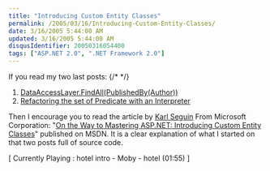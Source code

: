 ```yaml
---
title: "Introducing Custom Entity Classes"
permalink: /2005/03/16/Introducing-Custom-Entity-Classes/
date: 3/16/2005 5:44:00 AM
updated: 3/16/2005 5:44:00 AM
disqusIdentifier: 20050316054400
tags: ["ASP.NET 2.0", ".NET Framework 2.0"]
---
```


If you read my two last posts:
{/* <!-- more --> */}

1. [DataAccessLayer.FindAll(PublishedBy(Author))](http://weblogs.asp.net/lkempe/archive/2005/03/09/391247.aspx)
2. [Refactoring the set of Predicate with an Interpreter](http://weblogs.asp.net/lkempe/archive/2005/03/12/394323.aspx)

Then I encourage you to read the article by [Karl Seguin](http://www.openmymind.net/index.aspx) From Microsoft 
Corporation: "[On the Way to Mastering ASP.NET: Introducing Custom Entity Classes](http://msdn.microsoft.com/asp.net/default.aspx?pull=/library/en-us/dnaspp/html/CustEntCls.asp)" published on MSDN. It is a clear explanation of what I started on that two posts full of source code.

[ Currently Playing : hotel intro - Moby - hotel (01:55) ]
